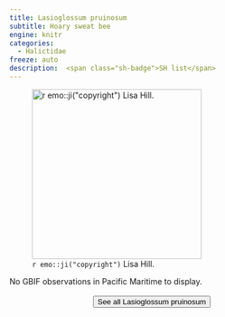 ```yaml
---
title: Lasioglossum pruinosum
subtitle: Hoary sweat bee
engine: knitr
categories:
  - Halictidae
freeze: auto
description:  <span class="sh-badge">SH list</span>
---
```

![`r emo::ji("copyright")` Lisa Hill.](https://inaturalist-open-data.s3.amazonaws.com/photos/176449140/large.jpg){height=300}



No GBIF observations in Pacific Maritime to display.
<br><br>
<center>


<a href="https://www.zoology.ubc.ca/entomology/main/Hymenoptera/Halictidae/Lasioglossum%20pruinosum.php"><button type="button" class="btn btn-secondary">See all Lasioglossum pruinosum <i class="fa-solid fa-arrow-up-right-from-square"></i> </button></a>
</center>
